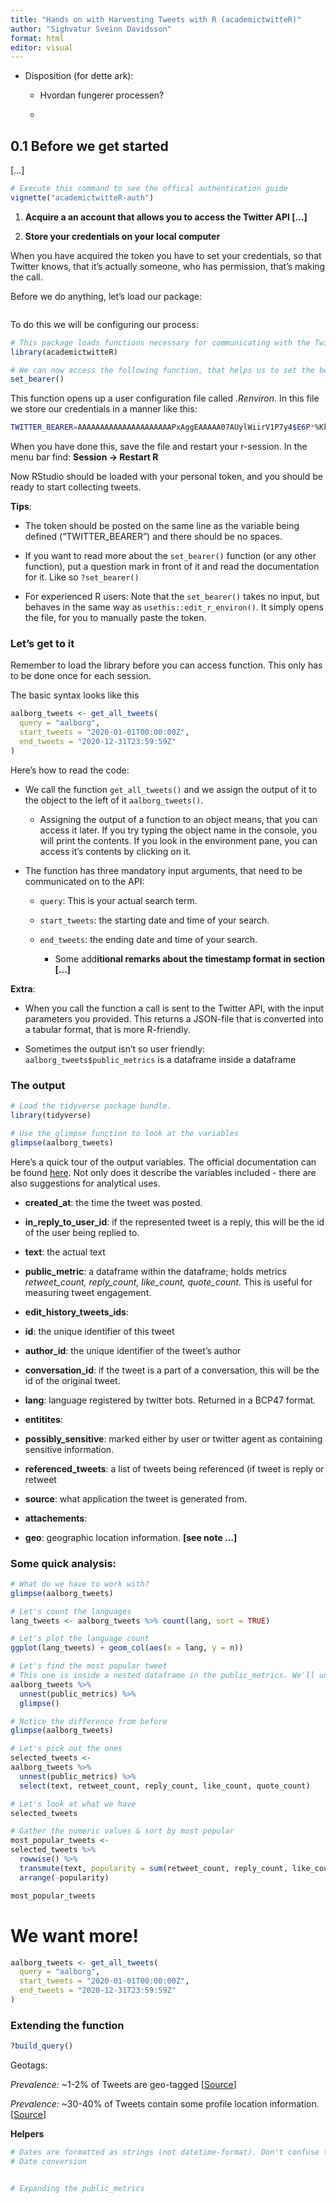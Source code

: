 ```yaml
---
title: "Hands on with Harvesting Tweets with R (academictwitteR)"
author: "Sighvatur Sveinn Davidsson"
format: html
editor: visual
---
```


-   Disposition (for dette ark):

    -   Hvordan fungerer processen?

    -   

## 0.1 Before we get started

\[...\]

```r
# Execute this command to see the offical authentication guide 
vignette("academictwitteR-auth")
```

1.  **Acquire a an account that allows you to access the Twitter API \[...\]**

1.  **Store your credentials on your local computer**

When you have acquired the token you have to set your credentials, so that Twitter knows, that it's actually someone, who has permission, that's making the call.

Before we do anything, let's load our package:

```r
    
```

To do this we will be configuring our process:

```r
# This package loads functions necessary for communicating with the Twitter API
library(academictwitteR) 

# We can now access the following function, that helps us to set the bearer token.
set_bearer()
```

This function opens up a user configuration file called *.Renviron*. In this file we store our credentials in a manner like this:

```bash
TWITTER_BEARER=AAAAAAAAAAAAAAAAAAAAAPxAggEAAAAA07AUylWiirV1P7y4$E6P*%KkrWdNAzuM4Sah6N9wF5y^5JoTY2&%CA%9dikVUDJiwPE4ATSBgQZojlYn
```

When you have done this, save the file and restart your r-session. In the menu bar find: **Session -\> Restart R**

Now RStudio should be loaded with your personal token, and you should be ready to start collecting tweets.

**Tips**:

-   The token should be posted on the same line as the variable being defined ("TWITTER_BEARER") and there should be no spaces.

-   If you want to read more about the `set_bearer()` function (or any other function), put a question mark in front of it and read the documentation for it. Like so `?set_bearer()`

-   For experienced R users: Note that the `set_bearer()` takes no input, but behaves in the same way as `usethis::edit_r_environ()`. It simply opens the file, for you to manually paste the token.

### Let's get to it

Remember to load the library before you can access function. This only has to be done once for each session.

The basic syntax looks like this

```r
aalborg_tweets <- get_all_tweets(
  query = "aalborg",
  start_tweets = "2020-01-01T00:00:00Z",
  end_tweets = "2020-12-31T23:59:59Z"
)
```

Here's how to read the code:

-   We call the function `get_all_tweets()` and we assign the output of it to the object to the left of it `aalborg_tweets()`.

    -   Assigning the output of a function to an object means, that you can access it later. If you try typing the object name in the console, you will print the contents. If you look in the environment pane, you can access it's contents by clicking on it.

-   The function has three mandatory input arguments, that need to be communicated on to the API:

    -   `query`: This is your actual search term.

    -   `start_tweets`: the starting date and time of your search.

    -   `end_tweets`: the ending date and time of your search.

        -   Some add**itional remarks about the timestamp format in section \[...\]**

**Extra**:

-   When you call the function a call is sent to the Twitter API, with the input parameters you provided. This returns a JSON-file that is converted into a tabular format, that is more R-friendly.

-   Sometimes the output isn't so user friendly: `aalborg_tweets$public_metrics` is a dataframe inside a dataframe

### The output

```r
# Load the tidyverse package bundle. 
library(tidyverse)

# Use the glimpse function to look at the variables
glimpse(aalborg_tweets)
```

Here's a quick tour of the output variables. The official documentation can be found [here](https://developer.twitter.com/en/docs/twitter-api/data-dictionary/object-model/tweet). Not only does it describe the variables included - there are also suggestions for analytical uses.

-   **created_at**: the time the tweet was posted.

-   **in_reply_to_user_id**: if the represented tweet is a reply, this will be the id of the user being replied to.

-   **text**: the actual text

-   **public_metric**: a dataframe within the dataframe; holds metrics *retweet_count, reply_count, like_count, quote_count.* This is useful for measuring tweet engagement.

-   **edit_history_tweets_ids**:

-   **id**: the unique identifier of this tweet

-   **author_id**: the unique identifier of the tweet's author

-   **conversation_id**: if the tweet is a part of a conversation, this will be the id of the original tweet.

-   **lang**: language registered by twitter bots. Returned in a BCP47 format.

-   **entitites**:

-   **possibly_sensitive**: marked either by user or twitter agent as containing sensitive information.

-   **referenced_tweets**: a list of tweets being referenced (if tweet is reply or retweet

-   **source**: what application the tweet is generated from.

-   **attachements**:

-   **geo**: geographic location information. **\[see note ...\]**

### Some quick analysis:

```r
# What do we have to work with?
glimpse(aalborg_tweets)

# Let's count the languages
lang_tweets <- aalborg_tweets %>% count(lang, sort = TRUE)

# Let's plot the language count
ggplot(lang_tweets) + geom_col(aes(x = lang, y = n))

```

```r
# Let's find the most popular tweet
# This one is inside a nested dataframe in the public_metrics. We'll unnest that first.
aalborg_tweets %>% 
  unnest(public_metrics) %>% 
  glimpse()

# Notice the difference from before
glimpse(aalborg_tweets)

# Let's pick out the ones
selected_tweets <- 
aalborg_tweets %>% 
  unnest(public_metrics) %>% 
  select(text, retweet_count, reply_count, like_count, quote_count)

# Let's look at what we have
selected_tweets 

# Gather the numeric values & sort by most popular
most_popular_tweets <-
selected_tweets %>% 
  rowwise() %>% 
  transmute(text, popularity = sum(retweet_count, reply_count, like_count, quote_count)) %>% 
  arrange(-popularity)

most_popular_tweets
```

# We want more!

```r
aalborg_tweets <- get_all_tweets(
  query = "aalborg",
  start_tweets = "2020-01-01T00:00:00Z",
  end_tweets = "2020-12-31T23:59:59Z"
)
```

### Extending the function

```r
?build_query()
```

Geotags:

*Prevalence:* \~1-2% of Tweets are geo-tagged \[[Source](https://developer.twitter.com/en/docs/tutorials/advanced-filtering-for-geo-data)\]

*Prevalence:* \~30-40% of Tweets contain some profile location information. \[[Source](https://developer.twitter.com/en/docs/tutorials/advanced-filtering-for-geo-data)\]

**Helpers**

```r
# Dates are formatted as strings (not datetime-format). Don't confuse that.
# Date conversion


# Expanding the public_metrics

```
